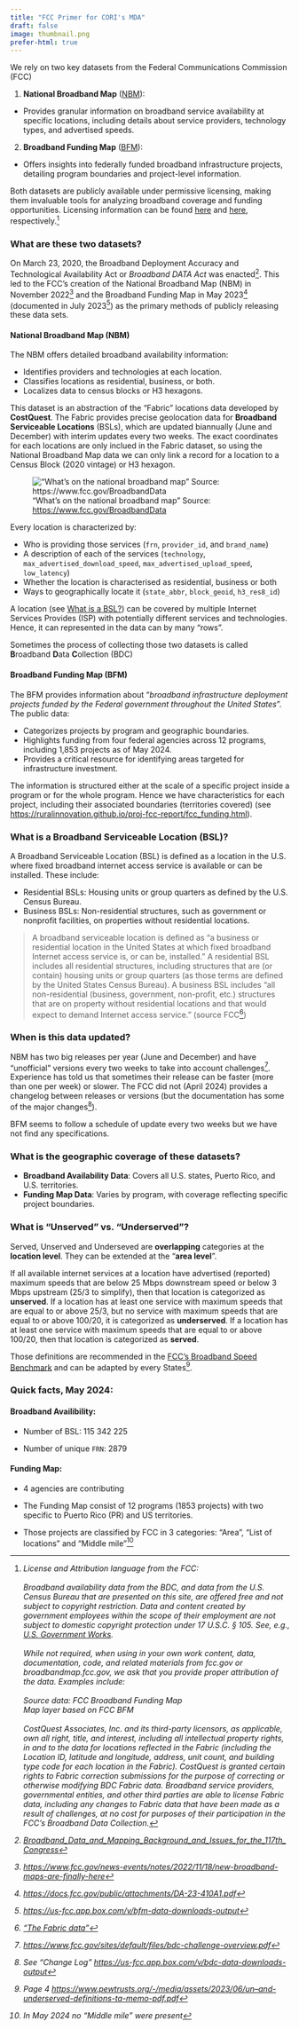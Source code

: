 ```yaml
---
title: "FCC Primer for CORI's MDA"
draft: false
image: thumbnail.png
prefer-html: true
---
```


We rely on two key datasets from the Federal Communications Commission (FCC)


1) **National Broadband Map** ([NBM](https://broadbandmap.fcc.gov/home){target="_blank"}):
  - Provides granular information on broadband service availability at specific locations, including details about service providers, technology types, and advertised speeds.

2) **Broadband Funding Map** ([BFM](https://fundingmap.fcc.gov/home){target="_blank"}):
  - Offers insights into federally funded broadband infrastructure projects, detailing program boundaries and project-level information.


Both datasets are publicly available under permissive licensing, making them invaluable tools for analyzing broadband coverage and funding opportunities. Licensing information can be found [here](https://broadbandmap.fcc.gov/about){target="_blank"} and [here](https://fundingmap.fcc.gov/about){target="_blank"}, respectively.[^license_and_attribution]

  [^license_and_attribution]: <em>License and Attribution language from the FCC<em>:
<br />
<br /> Broadband availability data from the BDC, and data from the U.S. Census Bureau that are presented on this site, are offered free and not subject to copyright restriction. Data and content created by government employees within the scope of their employment are not subject to domestic copyright protection under 17 U.S.C. § 105. See, e.g., [U.S. Government Works](https://www.usa.gov/government-copyright).
<br />
<br /> While not required, when using in your own work content, data, documentation, code, and related materials from fcc.gov or broadbandmap.fcc.gov, we ask that you provide proper attribution of the data. Examples include:
<br />
<br />     Source data: FCC Broadband Funding Map
<br />     Map layer based on FCC BFM
<br />
<br /> CostQuest Associates, Inc. and its third-party licensors, as applicable, own all right, title, and interest, including all intellectual property rights, in and to the data for locations reflected in the Fabric (including the Location ID, latitude and longitude, address, unit count, and building type code for each location in the Fabric). CostQuest is granted certain rights to Fabric correction submissions for the purpose of correcting or otherwise modifying BDC Fabric data. Broadband service providers, governmental entities, and other third parties are able to license Fabric data, including any changes to Fabric data that have been made as a result of challenges, at no cost for purposes of their participation in the FCC's Broadband Data Collection.


### What are these two datasets?

On March 23, 2020, the Broadband Deployment Accuracy and Technological Availability Act or _Broadband DATA Act_ was enacted[^bdc_enacted]. This led to the FCC's creation of the National Broadband Map (NBM) in November 2022[^fcc_nbm_start] and the Broadband Funding Map in May 2023[^bfn_da_links] (documented in July 2023[^bfm_doc]) as the primary methods of publicly releasing these data sets.

[^bdc_enacted]: [Broadband_Data_and_Mapping_Background_and_Issues_for_the_117th_Congress](https://crsreports.congress.gov/product/pdf/r/r45962){target="_blank"}

[^fcc_nbm_start]: [https://www.fcc.gov/news-events/notes/2022/11/18/new-broadband-maps-are-finally-here](https://www.fcc.gov/news-events/notes/2022/11/18/new-broadband-maps-are-finally-here){target="_blank"}

[^bfn_da_links]: [https://docs.fcc.gov/public/attachments/DA-23-410A1.pdf](https://docs.fcc.gov/public/attachments/DA-23-410A1.pdf){target="_blank"}

[^bfm_doc]: [https://us-fcc.app.box.com/v/bfm-data-downloads-output](https://us-fcc.app.box.com/v/bfm-data-downloads-output){target="_blank"}


#### National Broadband Map (NBM)

The NBM offers detailed broadband availability information:

- Identifies providers and technologies at each location.
- Classifies locations as residential, business, or both.
- Localizes data to census blocks or H3 hexagons.

This dataset is an abstraction of the "Fabric" locations data developed by **CostQuest**. The Fabric provides precise geolocation data for **Broadband Serviceable Locations** (BSLs), which are updated biannually (June and December) with interim updates every two weeks. The exact coordinates for each locations are only inclued in the Fabric dataset, so using the National Broadband Map data we can only link a record for a location to a Census Block (2020 vintage) or H3 hexagon.

!["What's on the national broadband map" Source: [https://www.fcc.gov/BroadbandData](https://www.fcc.gov/BroadbandData)](thumbnail.png){#fig-broadbanddata}

Every location is characterized by:

- Who is providing those services (`frn`, `provider_id`, and `brand_name`)
- A description of each of the services (`technology`, `max_advertised_download_speed`, `max_advertised_upload_speed`, `low_latency`)
- Whether the location is characterised as residential, business or both
- Ways to geographically locate it (`state_abbr`, `block_geoid`, `h3_res8_id`)

::: {.callout-tip}
A location (see [What is a BSL?](#what-is-a-broadband-serviceable-location-bsl)) can be covered by multiple Internet Services Provides (ISP) with  potentially different services and technologies. Hence, it can represented in the data can by many "rows".
:::

:::{.aside}
Sometimes the process of collecting those two datasets is called **B**roadband **D**ata **C**ollection (BDC)
:::


#### Broadband Funding Map (BFM)

The BFM provides information about "*broadband infrastructure deployment projects funded by the Federal government throughout the United States*". The public data:

- Categorizes projects by program and geographic boundaries.
- Highlights funding from four federal agencies across 12 programs, including 1,853 projects as of May 2024.
- Provides a critical resource for identifying areas targeted for infrastructure investment.

The information is structured either at the scale of a specific project inside a program or for the whole program. Hence we have characteristics for each project, including their associated boundaries (territories covered) (see [https://ruralinnovation.github.io/proj-fcc-report/fcc_funding.html](https://ruralinnovation.github.io/proj-fcc-report/fcc_funding.html)).


### What is a Broadband Serviceable Location (BSL)? {#sec-BSL}

A Broadband Serviceable Location (BSL) is defined as a location in the U.S. where fixed broadband internet access service is available or can be installed. These include:

- Residential BSLs: Housing units or group quarters as defined by the U.S. Census Bureau.
- Business BSLs: Non-residential structures, such as government or nonprofit facilities, on properties without residential locations.

> A broadband serviceable location is defined as “a business or residential location in the United States at which fixed broadband Internet access service is, or can be, installed.”  A residential BSL includes all residential structures, including structures that are (or contain) housing units or group quarters (as those terms are defined by the United States Census Bureau).  A business BSL includes “all non-residential (business, government, non-profit, etc.) structures that are on property without residential locations and that would expect to demand Internet access service.” (source FCC[^fcc_bsl])

[^fcc_bsl]: ["The Fabric data"](https://help.bdc.fcc.gov/hc/en-us/articles/7412732399003-Fabric-FAQs)

### When is this data updated?

NBM has two big releases per year (June and December) and have "unofficial" versions every two weeks to take into account challenges[^challenges]. 
Experience has told us that sometimes their release can be faster (more than one per week) or slower.
The FCC did not (April 2024) provides a changelog between releases or versions (but the documentation has some of the major changes[^nbm_chnagelog]). 

[^challenges]: [https://www.fcc.gov/sites/default/files/bdc-challenge-overview.pdf](https://www.fcc.gov/sites/default/files/bdc-challenge-overview.pdf)

[^nbm_chnagelog]:See "Change Log" [https://us-fcc.app.box.com/v/bdc-data-downloads-output](https://us-fcc.app.box.com/v/bdc-data-downloads-output)

BFM seems to follow a schedule of update every two weeks but we have not find any specifications. 

### What is the geographic coverage of these datasets?

- **Broadband Availability Data**: Covers all U.S. states, Puerto Rico, and U.S. territories.
- **Funding Map Data**: Varies by program, with coverage reflecting specific project boundaries.

### What is "Unserved" vs. "Underserved"?

Served, Unserved and Underseved are **overlapping** categories at the **location level**. They can be extended at the "**area level**".

If all available internet services at a location have advertised (reported) maximum speeds that are below 25 Mbps downstream speed or below 3 Mbps upstream (25/3 to simplify), then that location is categorized as **unserved**. If a location has at least one service with maximum speeds that are equal to or above 25/3, but no service with maximum speeds that are equal to or above 100/20, it is categorized as **underserved**. If a location has at least one service with maximum speeds that are equal to or above 100/20, then that location is categorized as **served**.

Those definitions are recommended in the [FCC's Broadband Speed Benchmark](https://www.fcc.gov/document/fcc-increases-broadband-speed-benchmark) and can be adapted by every States[^pew_list].

[^pew_list]: Page 4 [https://www.pewtrusts.org/-/media/assets/2023/06/un--and-underserved-definitions-ta-memo-pdf.pdf](https://www.pewtrusts.org/-/media/assets/2023/06/un--and-underserved-definitions-ta-memo-pdf.pdf)

<!--
:::{.aside}
FCC could change those definitions and for example move the bar at 100/20: [https://www.fcc.gov/document/fcc-increases-broadband-speed-benchmark](https://www.fcc.gov/document/fcc-increases-broadband-speed-benchmark)
:::

## Our products: 

TODO: improve

- [Broadband Climate Risk Mitigation Tool](https://broadband-risk.ruralinnovation.us/)

- [Interactive Rural Broadband Map](https://rural-broadband-map.ruralinnovation.us/), 

- Helping our [Broadband team](https://ruralinnovation.us/our-work/broadband/) 

- Helping our [Research team](https://ruralinnovation.us/our-work/research_mapping/)
-->


### Quick facts, May 2024:

#### Broadband Availibility: 

- Number of BSL: 115 342 225

- Number of unique `FRN`: 2879 

#### Funding Map:

- 4 agencies are contributing

- The Funding Map consist of 12 programs (1853 projects) with two specific to Puerto Rico (PR) and US territories. 

- Those projects are classified by FCC in 3 categories: "Area", "List of locations" and "Middle mile"[^middle_mile]

[^middle_mile]: In May 2024 no "Middle mile" were present
